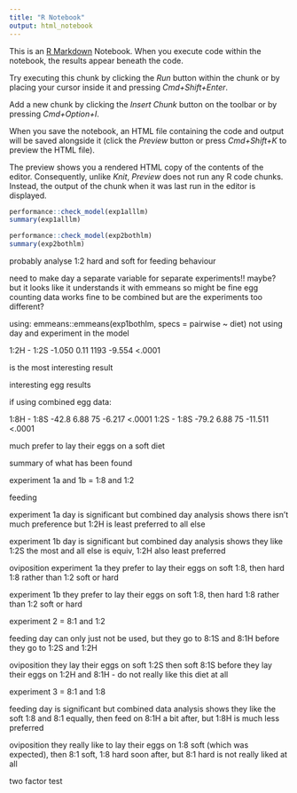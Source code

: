 ```yaml
---
title: "R Notebook"
output: html_notebook
---
```


This is an [R Markdown](http://rmarkdown.rstudio.com) Notebook. When you execute code within the notebook, the results appear beneath the code. 

Try executing this chunk by clicking the *Run* button within the chunk or by placing your cursor inside it and pressing *Cmd+Shift+Enter*. 



Add a new chunk by clicking the *Insert Chunk* button on the toolbar or by pressing *Cmd+Option+I*.

When you save the notebook, an HTML file containing the code and output will be saved alongside it (click the *Preview* button or press *Cmd+Shift+K* to preview the HTML file). 

The preview shows you a rendered HTML copy of the contents of the editor. Consequently, unlike *Knit*, *Preview* does not run any R code chunks. Instead, the output of the chunk when it was last run in the editor is displayed.


```r
performance::check_model(exp1alllm)
summary(exp1alllm)
```

```r
performance::check_model(exp2bothlm)
summary(exp2bothlm)
```

probably analyse 1:2 hard and soft for feeding behaviour 




need to make day a separate variable for separate experiments!! 
maybe?
but it looks like it understands it with emmeans so might be fine 
egg counting data works fine to be combined but are the experiments too different? 



using: 
emmeans::emmeans(exp1bothlm, specs = pairwise ~ diet)
not using day and experiment in the model 


 1:2H - 1:2S   -1.050 0.11 1193  -9.554  <.0001
 
 is the most interesting result 
 
 
 interesting egg results 
 
 if using combined egg data: 

1:8H - 1:8S    -42.8 6.88 75  -6.217  <.0001
 1:2S - 1:8S    -79.2 6.88 75 -11.511  <.0001
 
 much prefer to lay their eggs on a soft diet
 
 
 
 
 
 
 
 
 
 
summary of what has been found 
 
experiment 1a and 1b = 1:8 and 1:2 
 
feeding 

experiment 1a
day is significant but combined day analysis shows there isn't much preference but 
1:2H is least preferred to all else 

experiment 1b
day is significant but combined day analysis shows they like 1:2S the most and all else is equiv, 1:2H also least preferred 

oviposition
experiment 1a
they prefer to lay their eggs on soft 1:8, then hard 1:8 rather than 1:2 soft or hard 

experiment 1b
they prefer to lay their eggs on soft 1:8, then hard 1:8 rather than 1:2 soft or hard 


experiment 2 = 8:1 and 1:2 

feeding 
day can only just not be used, but they go to 8:1S and 8:1H before they go to 1:2S and 1:2H

oviposition 
they lay their eggs on soft 1:2S then soft 8:1S before they lay their eggs on 1:2H and 8:1H - do not really like this diet at all 

experiment 3 = 8:1 and 1:8 

feeding 
day is significant but combined data analysis shows they like the soft 1:8 and 8:1 equally, then feed on 8:1H a bit after, but 1:8H is much less preferred 


oviposition 
they really like to lay their eggs on 1:8 soft (which was expected), then 8:1 soft, 1:8 hard soon after, but 8:1 hard is not really liked at all 


two factor test


